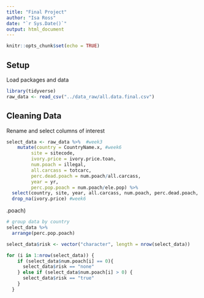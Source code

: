 ```yaml
---
title: "Final Project"
author: "Isa Ross"
date: "`r Sys.Date()`"
output: html_document
---
```


```r
knitr::opts_chunk$set(echo = TRUE)
```

## Setup

Load packages and data

```r
library(tidyverse)
raw_data <- read_csv("../data_raw/all.data.final.csv")
```

## Cleaning Data

Rename and select columns of interest

```r
select_data <- raw_data %>%  #week3
    mutate(country = CountryName.x, #week6
         site = sitecode,
         ivory.price = ivory.price.toan,
         num.poach = illegal,
         all.carcass = totcarc,
         perc.dead.poach = num.poach/all.carcass,
         year = yr,
         perc.pop.poach = num.poach/ele.pop) %>% 
  select(country, site, year, all.carcass, num.poach, perc.dead.poach, perc.pop.poach, ele.pop, ele.density, ivory.price) %>% 
  drop_na(ivory.price) #week6
```

.poach)

```r
# group data by country
select_data %>% 
  arrange(perc.pop.poach)

select_data$risk <- vector("character", length = nrow(select_data))

for (i in 1:nrow(select_data)) {
    if (select_data$num.poach[i] == 0){
      select_data$risk == "none"
    } else if (select_data$num.poach[i] > 0) {
      select_data$risk == "true"
    }
  }
```
